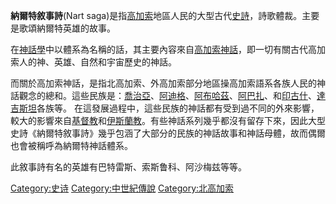 {{Unreferenced|time=2021-03-11T16:12:57+00:00}}
'''納爾特敘事詩'''(Nart saga)是指[[高加索|高加索]]地區人民的大型古代[[史詩|史詩]]，詩歌體裁。主要是歌頌納爾特英雄的故事。

在[[神話學|神話學]]中以體系為名稱的話，其主要內容來自[[高加索神話|高加索神話]]，即一切有關古代高加索人的神、英雄、自然和宇宙歷史的神話。

而關於高加索神話，是指北高加索、外高加索部分地區操高加索語系各族人民的神話觀念的總和。這些民族是：[[喬治亞人|喬治亞]]、[[阿迪格人|阿迪格]]、[[阿布哈茲人|阿布哈茲]]、[[阿巴扎人|阿巴扎]]、和[[印古什|印古什]]、[[達吉斯坦|達吉斯坦]]各族等。
在這發展過程中，這些民族的神話都有受到過不同的外來影響，較大的影響來自[[基督教|基督教]]和[[伊斯蘭教|伊斯蘭教]]。有些神話系列幾乎都沒有留存下來，因此大型史詩《納爾特敘事詩》幾乎包涵了大部分的民族的神話故事和神話母體，故而偶爾也會被稱呼為納爾特神話體系。

此敘事詩有名的英雄有巴特雷斯、索斯鲁科、阿沙梅兹等等。




[[Category:史诗|Category:史诗]]
[[Category:中世紀傳說|Category:中世紀傳說]]
[[Category:北高加索|Category:北高加索]]